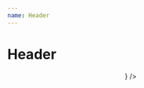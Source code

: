 ```yaml
---
name: Header
---
```



# Header


<PropsTable of={Header} />

<Playground>
  <UiWrap w='375px' h='100px'>
    <Header text='巨好看的页面'/>
  </UiWrap>
  <UiWrap w='375px' h='100px'>
    <Header
      text='巨好看的页面'
      bgColor={c.blue}
      childRight={<Face image="https://static.dingtalk.com/media/lADPBbCc1gjBkgnNBGXNBGU_1125_1125.jpg" size={24} />}
    />
  </UiWrap>
</Playground>
